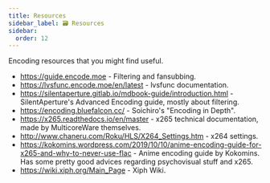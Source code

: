 ```yaml
---
title: Resources
sidebar_label: 🗃️ Resources
sidebar:
  order: 12
---
```




Encoding resources that you might find useful.

- https://guide.encode.moe - Filtering and fansubbing.
- https://lvsfunc.encode.moe/en/latest - lvsfunc documentation.
- https://silentaperture.gitlab.io/mdbook-guide/introduction.html - SilentAperture's Advanced Encoding guide, mostly about filtering.
- https://encoding.bluefalcon.cc/ - Soichiro's "Encoding in Depth".
- https://x265.readthedocs.io/en/master - x265 technical documentation, made by MulticoreWare themselves.
- http://www.chaneru.com/Roku/HLS/X264_Settings.htm - x264 settings.
- https://kokomins.wordpress.com/2019/10/10/anime-encoding-guide-for-x265-and-why-to-never-use-flac - Anime encoding guide by Kokomins. Has some pretty good advices regarding psychovisual stuff and x265.
- https://wiki.xiph.org/Main_Page - Xiph Wiki.